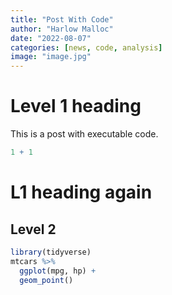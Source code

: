 ```yaml
---
title: "Post With Code"
author: "Harlow Malloc"
date: "2022-08-07"
categories: [news, code, analysis]
image: "image.jpg"
---
```


# Level 1 heading

This is a post with executable code.

```r
1 + 1
```

# L1 heading again

## Level 2

```r
library(tidyverse)
mtcars %>% 
  ggplot(mpg, hp) +
  geom_point()
```

